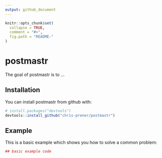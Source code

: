 ```yaml
---
output: github_document
---
```


<!-- README.md is generated from README.Rmd. Please edit that file -->

```r
knitr::opts_chunk$set(
  collapse = TRUE,
  comment = "#>",
  fig.path = "README-"
)
```

# postmastr

The goal of postmastr is to ...

## Installation

You can install postmastr from github with:

```r
# install.packages("devtools")
devtools::install_github("chris-prener/postmastr")
```

## Example

This is a basic example which shows you how to solve a common problem:

```r
## basic example code
```
